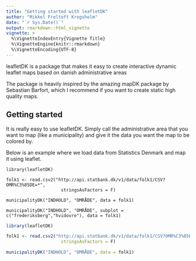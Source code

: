 ```yaml
---
title: "Getting started with leafletDK"
author: "Mikkel Freltoft Krogsholm"
date: "`r Sys.Date()`"
output: rmarkdown::html_vignette
vignette: >
  %\VignetteIndexEntry{Vignette Title}
  %\VignetteEngine{knitr::rmarkdown}
  %\VignetteEncoding{UTF-8}
---
```


leafletDK is a package that makes it easy to create interactive dynamic leaflet maps based on danish administrative areas

The package is heavily inspired by the amazing mapDK package by Sebastian Barfort, which I recommend if you want to create static high quality maps.

## Getting started

It is really easy to use leafletDK. Simply call the administrative area that you want to map (like a municipality) and give it the data you want the map to be colored by.

Below is an example where we load data from Statistics Denmark and map it using leaflet.

```
library(leafletDK)

folk1 <- read.csv2("http://api.statbank.dk/v1/data/folk1/CSV?OMR%C3%85DE=*",
                     stringsAsFactors = F)

municipalityDK("INDHOLD", "OMRÅDE", data = folk1)

municipalityDK("INDHOLD", "OMRÅDE", subplot = c("frederiksberg","hvidovre"), data = folk1)

```

```r
library(leafletDK)

folk1 <- read.csv2("http://api.statbank.dk/v1/data/folk1/CSV?OMR%C3%85DE=*",
                     stringsAsFactors = F)

municipalityDK("INDHOLD", "OMRÅDE", data = folk1)

```

